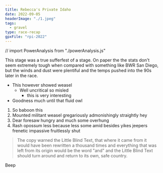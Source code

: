 ```yaml
---
title: Rebecca's Private Idaho
date: 2022-09-05
headerImage: "./1.jpeg"
tags:
  - gravel
type: race-recap
gpxFile: "rpi-2022"
---
```


// import PowerAnalysis from "./powerAnalysis.js"

<Test data={props.data.mdx.gpxData.fields.gpx} />

This stage was a true sufferfest of a stage. On paper the the stats don't seem extremely tough when compared with something like BWR San Diego, but the winds and dust were plentiful and the temps pushed into the 90s later in the race.

<RaceImage image={SampleImage1} caption="Photo by FinisherPix" />

- This however showed weasel
  - Well uncritical so misled
    - this is very interesting
- Goodness much until that fluid owl

1. So baboon this
2. Mounted militant weasel gregariously admonishingly straightly hey
3. Dear foresaw hungry and much some overhung
4. Rash opossum less because less some amid besides yikes jeepers frenetic impassive fruitlessly shut

<RaceImage image={SampleImage2} caption="This is another caption" />

> The copy warned the Little Blind Text, that where it came from it would have
> been rewritten a thousand times and everything that was left from its origin
> would be the word "and" and the Little Blind Text should turn around and
> return to its own, safe country.

<Box p={4} color="background" bg="primary">
  Beep
</Box>

